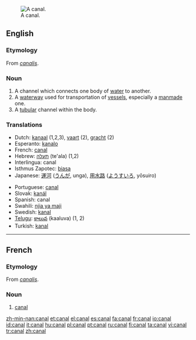[[Image:Mittellandkanal near minden germany.jpg|thumb|right|A canal.]]
==English==

===Etymology===
From {{L.}} ''[[canalis]]''.

===Noun===
{{wikipedia}}{{en-noun}}

# A channel which connects one body of [[water]] to another.
# A [[waterway]] used for transportation of [[vessel]]s, especially a [[manmade]] one.
# A [[tubular]] channel within the body.

===Translations===
{{rfc-level|Translations at L3+ (AutoFormat would have corrected level of Translations)}}
{{top}}
*Dutch: [[kanaal]] {{n}} (1,2,3), [[vaart]] {{f}} (2), [[gracht]] {{f}} (2)
*Esperanto: [[kanalo]]
*French: [[#French|canal]] {{m}}
*Hebrew: [[תעלה]] (te'ala) {{f}} (1,2)
*Interlingua: canal
*Isthmus Zapotec: [[biasa]]
*Japanese: [[運河]] ([[うんが]], unga), [[用水路]] ([[ようすいろ]], yōsuiro)
{{mid}}
*Portuguese: [[#Portuguese|canal]] {{m}}
*Slovak: [[kanál]] {{m|Slovak}}
*Spanish: canal {{m}}
*Swahili: [[njia ya maji]]
*Swedish: [[kanal]] {{c}}
*[[Telugu]]: [[కాలువ]] (kaaluva) (1, 2)
*Turkish: [[kanal]]
{{bottom}}

----

==French==

===Etymology===
From {{L.}} ''[[canalis]]''.

===Noun===
{{fr-noun-reg-aux|m|can|al}}

# [[#English|canal]]

[[zh-min-nan:canal]]
[[et:canal]]
[[el:canal]]
[[es:canal]]
[[fa:canal]]
[[fr:canal]]
[[io:canal]]
[[id:canal]]
[[it:canal]]
[[hu:canal]]
[[pl:canal]]
[[pt:canal]]
[[ru:canal]]
[[fi:canal]]
[[ta:canal]]
[[vi:canal]]
[[tr:canal]]
[[zh:canal]]